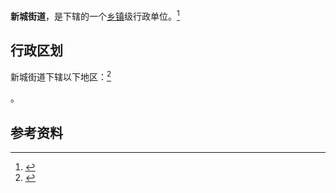 {{中国乡级行政区|65/28/01/004/000}}

'''新城街道'''，是{{PRC admin/fullname|65/28/01/004/000|3}}下辖的一个[[乡镇|乡镇]]级行政单位。<ref>{{PRC admin/ref sgc|{{PRC admin/parent|65/28/01/004/000}}}}</ref>

== 行政区划 ==

新城街道下辖以下地区：<ref>{{PRC admin/ref sgc|65/28/01/004/000}}</ref>

{{PRC admin/children|65/28/01/004/000}}。

== 参考资料 ==

{{reflist}}

{{PRC admin/navcat|65/28/01/004/000}}
{{新疆行政区划小作品}}